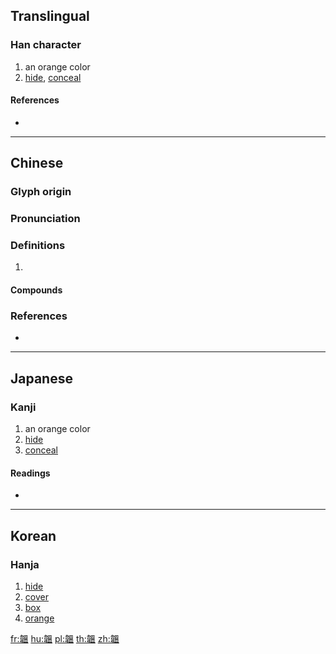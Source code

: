 {{character info/new}}
{{also|韫}}
==Translingual==

===Han character===
{{Han char|rn=178|rad=韋|as=10|sn=19|four=46517|canj=DQABT,DQWOT}}

# an orange color
# [[hide]], [[conceal]]

====References====
* {{Han ref|kx=1395.050|dkj=43191|dj=1910.210|hdz=74508.020|uh=97DE|ud=38878|bh=F3A5|bd=62373}}

----

==Chinese==
{{zh-forms|s=韫}}

===Glyph origin===
{{Han etym}}

===Pronunciation===
{{zh-pron
|m=yùn
|c=wan2,wan3
|mc=y
|oc=y
|cat=
}}

===Definitions===
{{zh-hanzi}}

# {{rfdef|zh}}

====Compounds====
{{zh-der|謝道韞|韜光韞玉|韞櫝|韞櫝待價|韞櫝未酤|韞櫝而藏|韞櫝藏珠}}

===References===
* {{R:yue:Hanzi}}

----

==Japanese==

===Kanji===
{{ja-kanji|grade=|rs=韋10}}

# an orange color
# [[hide]]
# [[conceal]]

====Readings====
* {{ja-readings|on=[[おん]] (on), [[うん]] (un)|kun=[[かきいろ]] (kakiiro)}}

----

==Korean==

===Hanja===
{{ko-hanja|hangeul=온|eumhun=|rv=on|mr=on|y=on}}

# [[hide]]
# [[cover]]
# [[box]]
# [[orange]]

[[fr:韞]]
[[hu:韞]]
[[pl:韞]]
[[th:韞]]
[[zh:韞]]